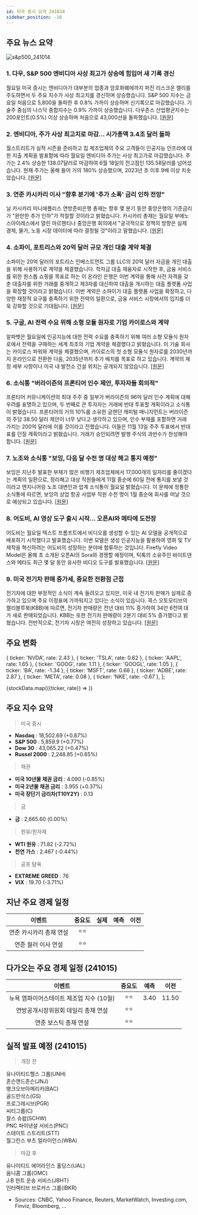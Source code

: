 ```yaml
---
id: 미국 증시 요약 241014
sidebar_position: -10
---
```


## 주요 뉴스 요약

![s&p500_241014](/map/241014.png)

### 1. **다우, S&P 500 엔비디아 사상 최고가 상승에 힘입어 새 기록 경신**

월요일 미국 증시는 엔비디아가 대부분의 업종과 암호화폐에까지 퍼진 리스크온 랠리를 주도하면서 두 주요 지수가 사상 최고치를 경신하며 상승했습니다. S&P 500 지수는 금요일 처음으로 5,800을 돌파한 후 0.8% 가까이 상승하며 신기록으로 마감했습니다. 기술주 중심의 나스닥 종합지수는 0.9% 가까이 상승했습니다. 다우존스 산업평균지수는 200포인트(0.5%) 이상 상승하며 처음으로 43,000선을 돌파했습니다. [[원문]](https://finance.yahoo.com/news/live/stock-market-today-dow-sp-500-clinch-fresh-highs-as-nvidia-surges-to-record-155755012.html)

### 2. **엔비디아, 주가 사상 최고치로 마감... 시가총액 3.4조 달러 돌파**

월스트리트가 실적 시즌을 준비하고 칩 제조업체의 주요 고객들이 인공지능 인프라에 대한 지출 계획을 발표함에 따라 월요일 엔비디아 주가는 사상 최고가로 마감했습니다. 주가는 2.4% 상승한 138.07달러로 마감하여 6월 18일의 전고점인 135.58달러를 넘어섰습니다. 현재 주가는 올해 들어 거의 180% 상승했으며, 2023년 초 이후 9배 이상 치솟았습니다. [[원문]](https://www.cnbc.com/2024/10/14/nvidia-shares-hit-a-record-as-chipmaker-market-cap-tops-3point4-trillion.html)

### 3. **연준 카시카리 이사 "향후 분기에 '추가 소폭' 금리 인하 전망"**

닐 카시카리 미니애폴리스 연방준비은행 총재는 향후 몇 분기 동안 중앙은행의 기준금리가 "완만한 추가 인하"가 적절할 것이라고 밝혔습니다. 카시카리 총재는 월요일 부에노스아이레스에서 열린 아르헨티나 중앙은행 회의에서 "궁극적으로 정책의 방향은 실제 경제, 물가, 노동 시장 데이터에 따라 결정될 것"이라고 말했습니다. [[원문]](https://www.bloomberg.com/news/articles/2024-10-14/fed-s-kashkari-says-further-modest-cuts-apt-in-coming-quarters?srnd=phx-markets)

### 4. **소파이, 포트리스와 20억 달러 규모 개인 대출 계약 체결**

소파이는 20억 달러의 포트리스 인베스트먼트 그룹 LLC의 20억 달러 자금을 개인 대출을 위해 사용하기로 계약을 체결했습니다. 학자금 대출 재융자로 시작한 후, 금융 서비스를 위한 원스톱 쇼핑을 목표로 하는 이 온라인 은행은 이번 계약을 통해 사전 자격을 갖춘 대출자를 위한 거래를 중개하고 제3자를 대신하여 대출을 개시하는 대출 플랫폼 사업을 확장할 것이라고 밝혔습니다. 이번 계약은 소파이가 대출 플랫폼 사업을 확장하고, 다양한 재정적 요구를 충족하기 위한 전략의 일환으로, 금융 서비스 시장에서의 입지를 더욱 강화할 것으로 기대됩니다. [[원문]](https://www.bloomberg.com/news/articles/2024-10-14/sofi-strikes-deal-with-fortress-for-2-billion-of-personal-loans)

### 5. **구글, AI 전력 수요 위해 소형 모듈 원자로 기업 카이로스와 계약**

알파벳은 월요일에 인공지능에 대한 전력 수요를 충족하기 위해 여러 소형 모듈식 원자로에서 전력을 구매하는 세계 최초의 기업 계약을 체결했다고 밝혔습니다. 이 기술 회사는 카이로스 파워와 계약을 체결했으며, 카이로스의 첫 소형 모듈식 원자로를 2030년까지 온라인으로 전환한 다음, 2035년까지 추가 배치를 목표로 하고 있습니다. 계약의 재정 세부 사항이나 미국 내 발전소 건설 위치는 공개되지 않았습니다. [[원문]](https://www.reuters.com/technology/artificial-intelligence/google-buy-power-small-modular-nuclear-reactor-company-kairos-ai-needs-2024-10-14/)

### 6. **소식통 "버라이즌의 프론티어 인수 제안, 투자자들 회의적"**

프론티어 커뮤니케이션의 최대 주주 중 일부가 버라이즌의 96억 달러 인수 계획에 대해 우려를 표명하고 있으며, 두 번째로 큰 투자자는 거래에 반대 투표할 계획이라고 소식통이 밝혔습니다. 프론티어의 거의 10%를 소유한 글렌던 캐피털 매니지먼트는 버라이즌의 주당 38.50 달러 제안이 너무 낮다고 생각하고 있으며, 인수 부채를 포함하면 거래 가치는 200억 달러에 이를 것이라고 전했습니다. 이들은 11월 13일 주주 투표에서 반대표를 던질 계획이라고 밝혔습니다. 거래가 승인되려면 발행 주식의 과반수가 찬성해야 합니다. [[원문]](https://www.reuters.com/business/media-telecom/verizon-bid-frontier-faces-investor-skepticism-sources-say-2024-10-14/)

### 7. **노조와 소식통 "보잉, 다음 달 수천 명 대상 해고 통지 예정"**

보잉은 지난주 발표한 부채가 많은 비행기 제조업체에서 17,000개의 일자리를 줄이겠다는 계획의 일환으로, 정리해고 대상 직원들에게 11월 중순에 60일 전에 통지를 보낼 것이라고 엔지니어링 노조 대변인과 업계 소식통이 월요일 밝혔습니다. 이 문제에 정통한 소식통에 따르면, 보잉의 상업 항공 사업부 직원 수천 명이 1월 중순에 회사를 떠날 것으로 예상되고 있습니다. [[원문]](https://www.reuters.com/business/aerospace-defense/boeing-issue-layoff-notices-thousands-next-month-union-source-say-2024-10-14/)

### 8. **어도비, AI 영상 도구 출시 시작... 오픈AI와 메타에 도전장**

어도비는 월요일 텍스트 프롬프트에서 비디오를 생성할 수 있는 AI 모델을 공개적으로 배포하기 시작했다고 발표했습니다. 이번 모델은 생성 인공지능을 활용하여 영화 및 TV 제작을 혁신하려는 어도비의 성장하는 분야에 합류하는 것입니다. Firefly Video Model은 올해 초 소개된 오픈AI의 Sora와 경쟁할 예정이며, 틱톡의 소유주인 바이트댄스와 메타도 최근 몇 달 동안 유사한 비디오 도구를 발표했습니다. [[원문]](https://www.reuters.com/technology/artificial-intelligence/adobe-starts-roll-out-ai-video-tools-challenging-openai-meta-2024-10-14/)

### 9. **미국 전기차 판매 증가세, 중요한 전환점 근접**

전기차에 대한 부정적인 소식이 계속 들려오고 있지만, 미국 내 전기차 판매가 실제로 증가하고 있으며 주요 이정표에 가까워지고 있다는 소식이 있습니다. 콕스 오토모티브의 켈리블루북(KBB)에 따르면, 전기차 판매량은 전년 대비 11% 증가하여 34만 6천여 대가 새로 판매되었습니다. KBB는 또한 전기차 판매량이 2분기 대비 5% 증가했다고 밝혔습니다. 전반적으로, 전기차 시장은 여전히 성장하고 있습니다. [[원문]](https://finance.yahoo.com/news/ev-sales-are-rising-in-the-us-and-nearing-an-important-turning-point-184253709.html)

## 주요 변화

  { ticker: 'NVDA', rate: 2.43 },
  { ticker: 'TSLA', rate: 0.62 },
  { ticker: 'AAPL', rate: 1.65 },
  { ticker: 'GOOG', rate: 1.11 },
  { ticker: 'GOOGL', rate: 1.05 },
  { ticker: 'BA', rate: -1.34 },
  { ticker: 'MSFT', rate: 0.68 },
  { ticker: 'ADBE', rate: 2.87 },
  { ticker: 'META', rate: 0.08 },
  { ticker: 'NKE', rate: -0.67 },
];

{stockData.map(({ticker, rate}) => <StockCardMini key={ticker} ticker={ticker} rate={rate}></StockCardMini>)}

## 주요 지수 요약

> 미국 증시

- **Nasdaq** : 18,502.69 (+0.87%)
- **S&P 500** : 5,859.9 (+0.77%)
- **Dow 30** : 43,065.22 (+0.47%)
- **Russel 2000** : 2,248.85 (+0.65%)

> 채권

- **미국 10년물 채권 금리** : 4.090 (-0.85%)
- **미국 2년물 채권 금리** : 3.955 (+0.37%)
- **미국 장단기 금리차(T10Y2Y)** : 0.13

> 금

- **금** : 2,665.60 (0.00%)

> 원유/원자재

- **WTI 원유** : 71.82 (-2.72%)
- **천연 가스** : 2.467 (-0.44%)

> 공포 탐욕

- **EXTREME GREED** : 76
- **VIX** : 19.70 (-3.71%)

## 지난 주요 경제 일정

|         이벤트          | 중요도 | 실제 | 예측 | 이전 |
| :---------------------: | :----: | :--: | :--: | :--: |
| 연준 카시카리 총재 연설 |  ⭐⭐  |      |      |      |
|   연준 월러 이사 연설   |  ⭐⭐  |      |      |      |

## 다가오는 주요 경제 일정 (241015)

|                  이벤트                  | 중요도 | 예측 | 이전  |
| :--------------------------------------: | :----: | :--: | :---: |
| 뉴욕 엠파이어스테이트 제조업 지수 (10월) |  ⭐⭐  | 3.40 | 11.50 |
|   연방공개시장위원회 데일리 총재 연설    |  ⭐⭐  |      |       |
|          연준 보스틱 총재 연설           |  ⭐⭐  |      |       |

## 실적 발표 예정 (241015)

> 개장 전

유나이티드헬스 그룹(UNH)  
존슨앤드존슨(JNJ)  
뱅크오브아메리카(BAC)  
골드만삭스(GS)  
프로그레시브(PGR)  
씨티그룹(C)  
찰스 슈왑(SCHW)  
PNC 파이낸셜 서비스(PNC)  
스테이트 스트리트(STT)  
월그린스 부츠 얼라이언스(WBA)

> 마감 후

유나이티드 에어라인스 홀딩스(UAL)  
옴니콤 그룹(OMC)  
J.B 헌트 운송 서비스(JBHT)  
인터랙티브 브로커스 그룹(IBKR)

- Sources: CNBC, Yahoo Finance, Reuters, MarketWatch, Investing.com, Finviz, Bloomberg, ...
